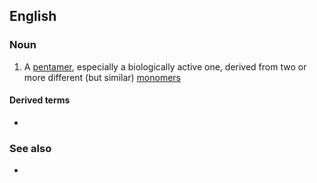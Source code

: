 ==English==

===Noun===
{{en-noun}}

# {{label|en|chemistry|biochemistry}} A [[pentamer]], especially a biologically active one, derived from two or more different (but similar) [[monomer]]s

====Derived terms====
* {{l|en|heteropentameric}}

===See also===
* {{l|en|homopentamer}}